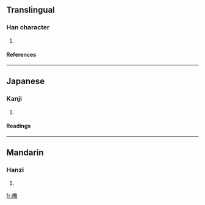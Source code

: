 ==Translingual==
===Han character===
{{Han char|rn=75|rad=木|as=16|sn=20|four=|canj=木弓弓人 (DNNO)}}
# {{defn|Han|sort=木16}}
====References====
{{Han ref|kx=0561.350|dkj=15864|dj=0950.220|hdz=21319.030|uh=6AF2|ud=27378}}

----
==Japanese==
===Kanji===
{{ja-kanji|grade=|rs=木16}}
# {{defn|Japanese}} 
====Readings====
{{ja-readings|on=[[よ]] (yo)|kun=[[くすのき]] (kusunoki)}}

----
==Mandarin==
===Hanzi===
{{cmn-hanzi|pin=[[yù]] ([[yu4]])|wg=yü<sup>4</sup>}}
# {{defn|Mandarin}}

[[fr:櫲]]